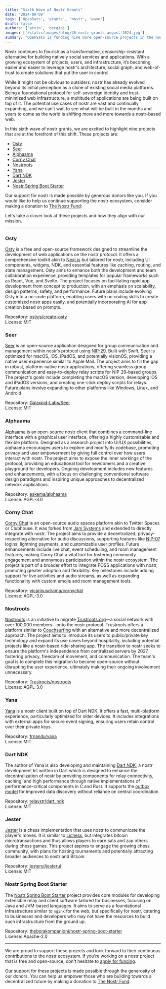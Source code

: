 ```yaml
---
title: "Sixth Wave of Nostr Grants"
date: '2024-08-08'
tags: ['OpenSats', 'grants', 'nostr', 'wave']
draft: false
authors: ['arvin', 'dergigi']
images: ['/static/images/blog/45-nostr-grants-august-2024.jpg']
summary: "OpenSats is funding nine more open-source projects in the nostr ecosystem."
---
```


Nostr continues to flourish as a transformative, censorship-resistant
alternative for building natively social services and applications. With a
growing ecosystem of projects, users, and infrastructure, it’s becoming easier
and easier to leverage nostr's architecture, social graph, and web-of-trust to
create solutions that put the user in control.

While it might not be obvious to outsiders, nostr has already evolved beyond its
initial perception as a clone of existing social media platforms. Being a
foundational protocol for self-sovereign identity and trust-minimized web
infrastructure, a multitude of applications are being built on top of it. The
potential use cases of nostr are vast and continually expanding, and we can’t
wait to see what will be built in the months and years to come as the world is
shifting more and more towards a nostr-based web.

In this sixth wave of nostr grants, we are excited to highlight nine projects
that are at the forefront of this shift. These projects are:

- [Osty](#osty)
- [Seer](#seer)
- [Alphaama](#alphaama)
- [Corny Chat](#corny-chat)
- [Nostroots](#nostroots)
- [Yana](#yana)
- [Dart NDK](#dart-ndk)
- [Jester](#jester)
- [Nostr Spring Boot Starter](#nostr-spring-boot-starter)

Our support for nostr is made possible by generous donors like you. If you would
like to help us continue supporting the nostr ecosystem, consider making a
donation to [The Nostr Fund](https://opensats.org/funds/nostr):

<center>
    <DonateToNostrFundButton/>
</center>

Let's take a closer look at these projects and how they align with our mission.

---

### Osty

[Osty](https://osty.dev/) is a free and open-source framework designed to
streamline the development of web applications on the nostr protocol. It offers
a comprehensive toolkit akin to [Next.js](https://nextjs.org/) but tailored for
nostr, including UI components, widgets, NDK, and essential features like
caching, routing, and state management. Osty aims to enhance both the
development and team collaboration experience, providing templates for popular
frameworks such as React, Vue, and Svelte. The project focuses on facilitating
rapid app development from concept to production, with an emphasis on
scalability, design patterns, safety, and performance. Future plans include
evolving Osty into a no-code platform, enabling users with no coding skills to
create customized nostr apps easily, and potentially incorporating AI for app
creation based on prompts.

Repository: [ostyjs/create-osty](https://github.com/ostyjs/create-osty/)  
License: MIT

### Seer

[Seer](https://github.com/Galaxoid-Labs/Seer#) is an open-source application
designed for group communication and management within nostr’s protocol using
[NIP-29](https://github.com/nostr-protocol/nips/blob/master/29.md). Built with
Swift, Seer is optimized for macOS, iOS, iPadOS, and potentially visionOS,
providing a native user experience similar to Apple Mail. The project aims to
fill the gap in robust, platform-native nostr applications, offering seamless
group communication and easy-to-deploy relay scripts for NIP-29-based groups.
The project's goals include completing the macOS version, developing iOS and
iPadOS versions, and creating one-click deploy scripts for relays. Future plans
involve expanding to other platforms like Windows, Linux, and Android.

Repository: [Galaxoid-Labs/Seer](https://github.com/Galaxoid-Labs/Seer)  
License: MIT

### Alphaama

[Alphaama](https://alphaama.com/) is an open-source nostr client that combines a
command-line interface with a graphical user interface, offering a highly
customizable and flexible platform. Designed as a research project into UI/UX
possibilities, alphaama encourages users to explore and modify its codebase,
promoting privacy and user empowerment by giving full control over how users
interact with nostr. The project aims to expose the inner workings of the
protocol, providing an educational tool for newcomers and a creative playground
for developers. Ongoing development includes new features and enhancements, with
a focus on challenging conventional software design paradigms and inspiring
unique approaches to decentralized network applications.

Repository: [eskema/alphaama](https://github.com/eskema/alphaama)  
License: AGPL-3.0

### Corny Chat

[Corny Chat](https://cornychat.com/) is an open-source audio spaces platform
akin to Twitter Spaces or Clubhouse. It was forked from [Jam
Systems](https://github.com/jam-systems/jam) and extended to directly integrate
with nostr. The project aims to provide a decentralized, privacy-respecting
alternative for audio discussions, supporting features like
[NIP-07](https://github.com/nostr-protocol/nips/blob/master/07.md) logins,
lightning payments, and customizable user profiles. Future enhancements include
live chat, event scheduling, and room management features, making Corny Chat a
vital tool for fostering community engagement and anonymous participation within
the nostr ecosystem. The project is part of a broader effort to integrate FOSS
applications with nostr, promoting greater adoption and flexibility. Key
milestones include adding support for live activities and audio streams, as well
as expanding functionality with custom emojis and room management tools.

Repository: [vicariousdrama/cornychat](https://github.com/vicariousdrama/cornychat)  
License: AGPL-3.0

### Nostroots

[Nostroots](https://trustroots.github.io/nostroots/) is an initiative to migrate
[Trustroots.org](http://trustroots.org)—a social network with over 100,000
members—onto the nostr protocol. Trustroots offers a platform similar to
[Couchsurfing](https://about.couchsurfing.com/about/how-it-works/) with an
alternative and more decentralized approach. The project aims to introduce its
users to public/private key technology and expand its use cases beyond
hospitality, including potential projects like a nostr-based ride-sharing app.
The transition to nostr seeks to ensure the platform's independence from
centralized servers by 2027, fostering privacy, freedom of movement, and
communication. The team's goal is to complete this migration to become
open-source without disrupting the user experience, ultimately making their
ongoing involvement unnecessary.

Repository: [Trustroots/nostroots](https://github.com/Trustroots/nostroots)  
License: AGPL-3.0

### Yana

[Yana](https://yana.do/) is a nostr client built on top of Dart NDK. It offers a
fast, multi-platform experience, particularly optimized for older devices. It
includes integrations with external apps for secure event signing, ensuring
users retain control over their private keys.

Repository: [frnandu/yana](https://github.com/frnandu/yana)  
License: MIT

### Dart NDK

The author of Yana is also developing and maintaining [Dart
NDK](https://github.com/relaystr/dart_ndk), a nostr development kit written in
Dart which is designed to enhance the decentralization of nostr by providing
components for relay connectivity, caching, and high performance through native
implementations of performance-critical components in C and Rust. It supports
the [outbox model](https://github.com/frnandu/yana/blob/master/GOSSIP.md) for
improved data discovery without reliance on central coordination.

Repository: [relaystr/dart_ndk](https://github.com/relaystr/dart_ndk)  
License: MIT

### Jester

[Jester](https://jesterui.github.io/) is a chess implementation that uses nostr
to communicate the player's moves. It is similar to
[Lichess](https://lichess.org/), but integrates bitcoin microtransactions and
thus allows players to earn sats and zap others during chess games. This project
aspires to engage the growing chess community, with plans for hosting
tournaments and potentially attracting broader audiences to nostr and Bitcoin.

Repository: [jesterui/jesterui](https://github.com/jesterui/jesterui)  
License: MIT

### Nostr Spring Boot Starter

The [Nostr Spring Boot
Starter](https://github.com/theborakompanioni/nostr-spring-boot-starter) project
provides core modules for developing extensible relay and client software
tailored for businesses, focusing on Java and JVM-based languages. It aims to
serve as a foundational infrastructure similar to `nginx` for the web, but
specifically for nostr, catering to businesses and developers who may not have
the resources to build such infrastructure from the ground up.

Repository: [theborakompanioni/nostr-spring-boot-starter](https://github.com/theborakompanioni/nostr-spring-boot-starter)  
License: Apache-2.0

---

We are proud to support these projects and look forward to their continuous
contributions to the nostr ecosystem. If you're working on a nostr project that
is free and open-source, don't hesitate to [apply for
funding](https://opensats.org/apply).

Our support for these projects is made possible through the generosity of our
donors. You can help us empower those who are building towards a decentralized
future by making a donation to [The Nostr
Fund](https://opensats.org/funds/nostr).

<center>
    <DonateToNostrFundButton/>
</center>
